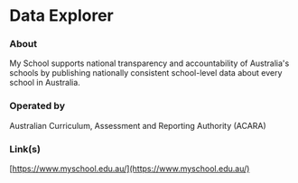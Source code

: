 # Data Explorer

### About

My School supports national transparency and accountability of Australia's schools by publishing nationally consistent school-level data about every school in Australia.

### Operated by

Australian Curriculum, Assessment and Reporting Authority (ACARA)

### Link(s)

[https://www.myschool.edu.au/](https://www.myschool.edu.au/)
